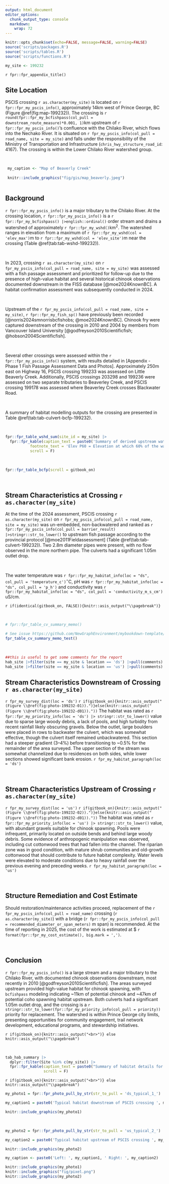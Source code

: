 ```yaml
---
output: html_document
editor_options: 
  chunk_output_type: console
  markdown: 
    wrap: 72
---
```


```r
knitr::opts_chunk$set(echo=FALSE, message=FALSE, warning=FALSE)
source('scripts/packages.R')
source('scripts/tables.R')
source('scripts/functions.R')
```

```r
my_site <- 199232
```

`r fpr::fpr_appendix_title()`


## Site Location {.unnumbered}

PSCIS crossing `r as.character(my_site)` is located on `r fpr::fpr_my_pscis_info()`, approximately 14km west of Prince George, BC (Figure \@ref(fig:map-199232)). The crossing is `r round(fpr::fpr_my_bcfishpass(col_pull = downstream_route_measure)*0.001, 1)`km upstream of `r fpr::fpr_my_pscis_info()`'s confluence with the Chilako River, which flows into the Nechako River. It is situated on `r fpr_my_pscis_info(col_pull = road_name, site = my_site)` and falls under the responsibility of the Ministry of Transportation and Infrastructure (`chris_hwy_structure_road_id`: 4167). The crossing is within the Lower Chilako River watershed group.  

<br>

```r
 my_caption <- "Map of Beaverly Creek"
 
 knitr::include_graphics("fig/gis/map_beaverly.jpeg")
 
```

## Background {.unnumbered}

`r fpr::fpr_my_pscis_info()` is a major tributary to the Chilako River. At the crossing location, `r fpr::fpr_my_pscis_info()` is a
`r fpr::fpr_my_bcfishpass() |>english::ordinal()` order stream and drains a watershed of approximately
`r fpr::fpr_my_wshd()`km^2^. The watershed ranges in elevation from
a maximum of `r fpr::fpr_my_wshd(col = 'elev_max')`m to
`r fpr::fpr_my_wshd(col = 'elev_site')`m near the crossing (Table
\@ref(tab:tab-wshd-199232)).

<br>

In 2023, crossing `r as.character(my_site)` on `r fpr_my_pscis_info(col_pull = road_name, site = my_site)`  was assessed with a fish passage assessment and prioritized for follow-up due to the presence of high-value habitat and several historical chinook observations documented downstream in the FISS database [@moe2024KnownBC]. A habitat confirmation assessment was subsequently conducted in 2024. 

<br>

Upstream of the `r fpr_my_pscis_info(col_pull = road_name, site = my_site)`, `r fpr::fpr_my_fish_sp()` have previously been recorded [@norris2024smnorrisbcfishobs; @moe2024KnownBC]. Chinook fry were captured downstream of the crossing in 2010 and 2004 by members from Vancouver Island University [@godfreyson2010Scientificfish; @hobson2004Scientificfish]. 

<br>

Several other crossings were assessed within the `r fpr::fpr_my_pscis_info()` system, with results detailed in [Appendix - Phase 1 Fish Passage Assessment Data and Photos]. Approximately 250m east on Highway 16, PSCIS crossing 199233 was assessed on Little Beaverly Creek. Additionally, PSCIS crossings 203298 and 199236 were assessed on two separate tributaries to Beaverley Creek, and PSCIS crossing 199178 was assessed where Beaverley Creek crosses Blackwater Road.  

<br>

A summary of habitat modelling outputs for the crossing are presented in Table
\@ref(tab:tab-culvert-bcfp-199232).


<br>

```r
fpr::fpr_table_wshd_sum(site_id = my_site) |>
  fpr::fpr_kable(caption_text = paste0('Summary of derived upstream watershed statistics for PSCIS crossing ', my_site, '.'),
           footnote_text = 'Elev P60 = Elevation at which 60% of the watershed area is above',
           scroll = F)

```

<br>

```r
fpr::fpr_table_bcfp(scroll = gitbook_on) 
```

<br>


## Stream Characteristics at Crossing `r as.character(my_site)` {.unnumbered}

At the time of the 2024 assessment, PSCIS crossing `r as.character(my_site)` on `r fpr_my_pscis_info(col_pull = road_name, site = my_site)` was un-embedded, non-backwatered and ranked as `r fpr::fpr_my_pscis_info(col_pull = barrier_result) |>stringr::str_to_lower()` to upstream fish passage according to the provincial protocol [@moe2011Fieldassessment] (Table \@ref(tab:tab-culvert-199232)). Two 2.8m diameter pipes were present, with no flow observed in the more northern pipe. The culverts had a significant 1.05m outlet drop.  

<br>

The water temperature was `r fpr::fpr_my_habitat_info(loc = "ds", col_pull = 'temperature_c')`$^\circ$C,
pH was `r fpr::fpr_my_habitat_info(loc = "ds", col_pull = 'p_h')` and
conductivity was `r fpr::fpr_my_habitat_info(loc = "ds", col_pull = 'conductivity_m_s_cm')` uS/cm.

`r if(identical(gitbook_on, FALSE)){knitr::asis_output("\\pagebreak")}`

<br>

```r
# fpr::fpr_table_cv_summary_memo()

# See issue https://github.com/NewGraphEnvironment/mybookdown-template/issues/65
fpr_table_cv_summary_memo_test()

```


<br>

```r
##this is useful to get some comments for the report
hab_site |>filter(site == my_site & location == 'ds') |>pull(comments)
hab_site |>filter(site == my_site & location == 'us') |>pull(comments)

```


## Stream Characteristics Downstream of Crossing `r as.character(my_site)` {.unnumbered}

`r fpr_my_survey_dist(loc = 'ds')` `r if(gitbook_on){knitr::asis_output("(Figure \\@ref(fig:photo-199232-01)).")}else(knitr::asis_output("(Figure \\@ref(fig:photo-199232-d01))."))` The habitat was rated as `r fpr::fpr_my_priority_info(loc = 'ds') |> stringr::str_to_lower()` value due to sparse large woody debris, a lack of pools, and high turbidity from recent rainfall likely obscuring gravels. Below the outlet, large boulders were placed in rows to backwater the culvert, which was somewhat effective, though the culvert itself remained unbackwatered. This section had a steeper gradient (3–4%) before transitioning to ~0.5% for the remainder of the area surveyed. The upper section of the stream was somewhat channelized due to residences on both sides, while lower sections showed significant bank erosion. `r fpr_my_habitat_paragraph(loc = 'ds')`  

<br>

## Stream Characteristics Upstream of Crossing `r as.character(my_site)` {.unnumbered}

`r fpr_my_survey_dist(loc = 'us')` `r if(gitbook_on){knitr::asis_output("(Figure \\@ref(fig:photo-199232-02)).")}else(knitr::asis_output("(Figure \\@ref(fig:photo-199232-d01))."))` The habitat was rated as `r fpr::fpr_my_priority_info(loc = 'us') |> stringr::str_to_lower()` value, with abundant gravels suitable for chinook spawning. Pools were infrequent, primarily located on outside bends and behind large woody debris. Some evidence of anthropogenic manipulation was observed, including cut cottonwood trees that had fallen into the channel. The riparian zone was in good condition, with mature shrub communities and old-growth cottonwood that should contribute to future habitat complexity. Water levels were elevated to moderate conditions due to heavy rainfall over the previous evening and preceding weeks. `r fpr_my_habitat_paragraph(loc = 'us')`  

<br>
 

## Structure Remediation and Cost Estimate {.unnumbered}

Should restoration/maintenance activities proceed, replacement of the `r fpr_my_pscis_info(col_pull = road_name)` crossing (`r as.character(my_site)`) with a bridge (`r fpr::fpr_my_pscis_info(col_pull = recommended_diameter_or_span_meters)` m span) is recommended. At the time of reporting in 2025, the cost of the work is estimated at \$ `r format(fpr::fpr_my_cost_estimate(), big.mark = ',')`.

<br>


## Conclusion {.unnumbered}

`r fpr::fpr_my_pscis_info()` is a large stream and a major tributary to the Chilako River, with documented chinook observations downstream, most recently in 2010 [@godfreyson2010Scientificfish]. The areas surveyed upstream provided high-value habitat for chinook spawning, with `bcfishpass` modeling indicating ~11km of potential chinook and ~47km of potential coho spawning habitat upstream. Both culverts had a significant 1.05m outlet drop, and the crossing is a `r stringr::str_to_lower(fpr::fpr_my_priority_info(col_pull = priority))` priority for replacement. The watershed is within Prince George city limits, presenting opportunities for community engagement, trail network development, educational programs, and stewardship initiatives.  

`r if(gitbook_on){knitr::asis_output("<br>")} else knitr::asis_output("\\pagebreak")`

<br>

```r
tab_hab_summary |>
  dplyr::filter(Site %in% c(my_site)) |> 
  fpr::fpr_kable(caption_text = paste0("Summary of habitat details for PSCIS crossing ", my_site, "."),
                 scroll = F) 

```

`r if(gitbook_on){knitr::asis_output("<br>")} else knitr::asis_output("\\pagebreak")`

```r
my_photo1 = fpr::fpr_photo_pull_by_str(str_to_pull = 'ds_typical_1_')

my_caption1 = paste0('Typical habitat downstream of PSCIS crossing ', my_site, '.')


```

```r
knitr::include_graphics(my_photo1)
```

<br>

```r
my_photo2 = fpr::fpr_photo_pull_by_str(str_to_pull = 'us_typical_2_')

my_caption2 = paste0('Typical habitat upstream of PSCIS crossing ', my_site, '.')


```

```r
knitr::include_graphics(my_photo2)
```

```r
my_caption <- paste0('Left: ', my_caption1, ' Right: ', my_caption2)

knitr::include_graphics(my_photo1)
knitr::include_graphics("fig/pixel.png")
knitr::include_graphics(my_photo2)
```
